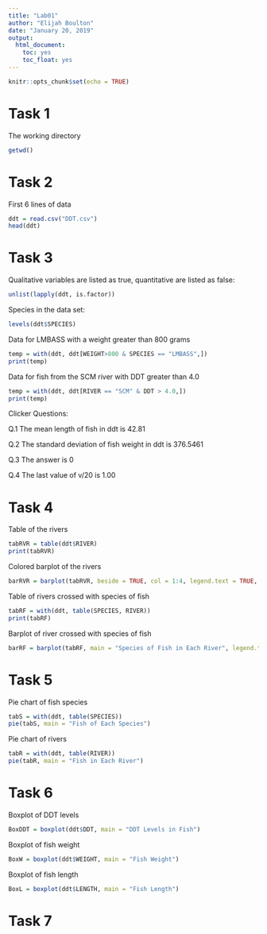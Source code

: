 ```yaml
---
title: "Lab01"
author: "Elijah Boulton"
date: "January 20, 2019"
output: 
  html_document:
    toc: yes
    toc_float: yes
---
```


```r
knitr::opts_chunk$set(echo = TRUE)
```

# Task 1

The working directory

```r
getwd()
```

# Task 2

First 6 lines of data

```r
ddt = read.csv("DDT.csv")
head(ddt)
```

# Task 3

Qualitative variables are listed as true, quantitative are listed as false:

```r
unlist(lapply(ddt, is.factor))
```

Species in the data set:

```r
levels(ddt$SPECIES)
```

Data for LMBASS with a weight greater than 800 grams

```r
temp = with(ddt, ddt[WEIGHT>800 & SPECIES == "LMBASS",])
print(temp)
```

Data for fish from the SCM river with DDT greater than 4.0

```r
temp = with(ddt, ddt[RIVER == "SCM" & DDT > 4.0,])
print(temp)
```

Clicker Questions:

Q.1   The mean length of fish in ddt is 42.81

Q.2   The standard deviation of fish weight in ddt is 376.5461

Q.3   The answer is 0

Q.4   The last value of v/20 is 1.00


# Task 4

Table of the rivers

```r
tabRVR = table(ddt$RIVER)
print(tabRVR)
```

Colored barplot of the rivers

```r
barRVR = barplot(tabRVR, beside = TRUE, col = 1:4, legend.text = TRUE, main = "Number of Fish per River")
```

Table of rivers crossed with species of fish

```r
tabRF = with(ddt, table(SPECIES, RIVER))
print(tabRF)
```

Barplot of river crossed with species of fish

```r
barRF = barplot(tabRF, main = "Species of Fish in Each River", legend.text = TRUE, width = 3, xlim = c(0, 20))
```

# Task 5

Pie chart of fish species

```r
tabS = with(ddt, table(SPECIES))
pie(tabS, main = "Fish of Each Species")
```

Pie chart of rivers

```r
tabR = with(ddt, table(RIVER))
pie(tabR, main = "Fish in Each River")
```

# Task 6

Boxplot of DDT levels

```r
BoxDDT = boxplot(ddt$DDT, main = "DDT Levels in Fish")
```

Boxplot of fish weight

```r
BoxW = boxplot(ddt$WEIGHT, main = "Fish Weight")
```

Boxplot of fish length

```r
BoxL = boxplot(ddt$LENGTH, main = "Fish Length")
```

# Task 7













